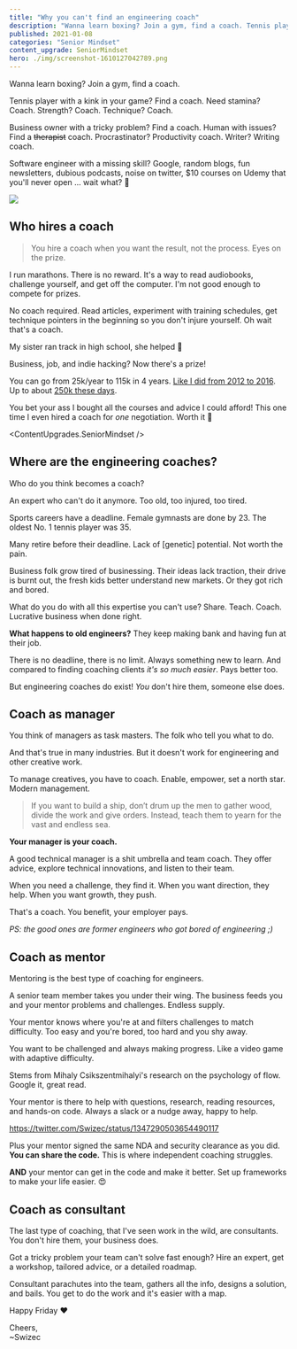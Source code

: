 ```yaml
---
title: "Why you can't find an engineering coach"
description: "Wanna learn boxing? Join a gym, find a coach. Tennis player with a kink in your game? Find a coach. Software engineer with a missing skill? Google, random blogs, fun newsletters, dubious podcasts, noise on twitter 🤨"
published: 2021-01-08
categories: "Senior Mindset"
content_upgrade: SeniorMindset
hero: ./img/screenshot-1610127042789.png
---
```



Wanna learn boxing? Join a gym, find a coach.

Tennis player with a kink in your game? Find a coach. Need stamina? Coach. Strength? Coach. Technique? Coach.

Business owner with a tricky problem? Find a coach. Human with issues? Find a ~~therapist~~ coach. Procrastinator? Productivity coach. Writer? Writing coach.

Software engineer with a missing skill? Google, random blogs, fun newsletters, dubious podcasts, noise on twitter, \$10 courses on Udemy that you'll never open ... wait what? 🤨

![](giphy:thats_no_good)

## Who hires a coach

> You hire a coach when you want the result, not the process. Eyes on the prize.

I run marathons. There is no reward. It's a way to read audiobooks, challenge yourself, and get off the computer. I'm not good enough to compete for prizes.

No coach required. Read articles, experiment with training schedules, get technique pointers in the beginning so you don't injure yourself. Oh wait that's a coach.

My sister ran track in high school, she helped 🥰

Business, job, and indie hacking? Now there's a prize!

You can go from 25k/year to 115k in 4 years. [Like I did from 2012 to 2016](https://swizec.com/blog/what-i-learned-while-6xing-my-income-in-4-years). Up to about [250k these days](https://swizec.com/blog/reflecting-on-2020).

You bet your ass I bought all the courses and advice I could afford! This one time I even hired a coach for _one_ negotiation. Worth it 🤘

<ContentUpgrades.SeniorMindset />

## Where are the engineering coaches?

Who do you think becomes a coach?

An expert who can't do it anymore. Too old, too injured, too tired.

Sports careers have a deadline. Female gymnasts are done by 23. The oldest No. 1 tennis player was 35.

Many retire before their deadline. Lack of \[genetic\] potential. Not worth the pain.

Business folk grow tired of businessing. Their ideas lack traction, their drive is burnt out, the fresh kids better understand new markets. Or they got rich and bored.

What do you do with all this expertise you can't use? Share. Teach. Coach. Lucrative business when done right.

**What happens to old engineers?** They keep making bank and having fun at their job.

There is no deadline, there is no limit. Always something new to learn. And compared to finding coaching clients _it's so much easier_. Pays better too.

But engineering coaches do exist! _You_ don't hire them, someone else does.

## Coach as manager

You think of managers as task masters. The folk who tell you what to do.

And that's true in many industries. But it doesn't work for engineering and other creative work.

To manage creatives, you have to coach. Enable, empower, set a north star. Modern management.

> If you want to build a ship, don’t drum up the men to gather wood, divide the work and give orders. Instead, teach them to yearn for the vast and endless sea.

**Your manager is your coach.**

A good technical manager is a shit umbrella and team coach. They offer advice, explore technical innovations, and listen to their team.

When you need a challenge, they find it. When you want direction, they help. When you want growth, they push.

That's a coach. You benefit, your employer pays.

_PS: the good ones are former engineers who got bored of engineering ;)_

## Coach as mentor

Mentoring is the best type of coaching for engineers.

A senior team member takes you under their wing. The business feeds you and your mentor problems and challenges. Endless supply.

Your mentor knows where you're at and filters challenges to match difficulty. Too easy and you're bored, too hard and you shy away.

You want to be challenged and always making progress. Like a video game with adaptive difficulty.

Stems from Mihaly Csikszentmihalyi's research on the psychology of flow. Google it, great read.

Your mentor is there to help with questions, research, reading resources, and hands-on code. Always a slack or a nudge away, happy to help.

https://twitter.com/Swizec/status/1347290503654490117

Plus your mentor signed the same NDA and security clearance as you did. **You can share the code.** This is where independent coaching struggles.

**AND** your mentor can get in the code and make it better. Set up frameworks to make your life easier. 😍

## Coach as consultant

The last type of coaching, that I've seen work in the wild, are consultants. You don't hire them, your business does.

Got a tricky problem your team can't solve fast enough? Hire an expert, get a workshop, tailored advice, or a detailed roadmap.

Consultant parachutes into the team, gathers all the info, designs a solution, and bails. You get to do the work and it's easier with a map.

Happy Friday ❤️

Cheers,<br/>
~Swizec
